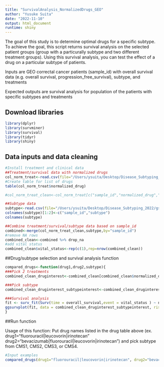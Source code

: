 ```yaml
---
title: "SurvivalAnalysis_NormalizedDrugs_GEO"
author: "Yusuke Suita"
date: "2022-11-10"
output: html_document
runtime: shiny
---
```


The goal of this study is to determine optimal drugs for a specific subtype. 
To achieve the goal, this script returns survival analysis on the selected patient groups (group with a particurally subtype and two different treatment groups). Using this survival analysis, you can test the effect of a drug on a particular subtype of patients.

Inputs are GEO correctal cancer patients (sample_id) with overall survival data (e.g. overall survival, progression_free_survival), subtype, and treatments

Expected outputs are survival analysis for population of the patients with specific subtypes and treatments

## Download libraries
```r
library(dplyr)
library(survminer)
library(survival)
library(tidyr) 
library(shiny)
```

## Data inputs and data cleaning
```r
#Install treatment and clinical data
##Treatment/survival data with normalized drugs
col_norm_treat<-read.csv(file="/Users/ysuita/Desktop/Disease_Subtyping_2022/GSE72970_sample_metadata_raw.csv")
#Create table for list of drugs
table(col_norm_treat$normalized_drug)

#col_norm_treat_clean<-col_norm_treat[c("sample_id","normalized_drug","progression_free_survival","overall_survival")]

##Subtype data
subtype<-read.csv(file="/Users/ysuita/Desktop/Disease_Subtyping_2022/gse72970_cmscaller_subtype.csv")
colnames(subtype)[1:2]<-c("sample_id","subtype")
colnames(subtype)

##Combine treatment/survival/subtype data based on sample_id
combined<-merge(col_norm_treat_clean,subtype,by="sample_id")
#remove NA rows
combined_clean<-combined %>% drop_na
#add vital status
combined_clean$vital_status<-rep(c(1),rep=nrow(combined_clean))
```

##Drug/subtype selection and survival analysis function 
```r
compared_drugs<-function(drug1,drug2,subtype){
###Pick 2 treatments
combined_clean_druginterest<-combined_clean[combined_clean$normalized_drug==drug1|combined_clean$normalized_drug==drug2,]

###Pick subtype
combined_clean_druginterest_subtypeinterest<-combined_clean_druginterest[combined_clean_druginterest$subtype==subtype,]

###Survival analysis
fit <- surv_fit(Surv(time = overall_survival,event = vital_status ) ~ normalized_drug ,data=combined_clean_druginterest_subtypeinterest)
ggsurvplot(fit, data = combined_clean_druginterest_subtypeinterest, risk.table = TRUE, conf.int = TRUE,pval=TRUE)
}
```

##Run function 

Usage of this function: Put drug names listed in the drug table above (ex. drug1="fluorouracil|leucovorin|irinotecan" drug2="bevacizumab|fluorouracil|leucovorin|irinotecan") and pick subtype from CMS1, CMS2, CMS3, or CMS4. 
```r
#Input examples
compared_drugs(drug1="fluorouracil|leucovorin|irinotecan", drug2="bevacizumab|fluorouracil|leucovorin|irinotecan", subtype="CMS3")
```
